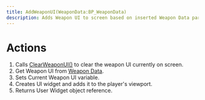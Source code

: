 ```yaml
---
title: AddWeaponUI(WeaponData:BP_WeaponData)
description: Adds Weapon UI to screen based on inserted Weapon Data parameter
---
```


# Actions

1. Calls [ClearWeaponUI()](/classes/BP_ThirdPersonCharacter/ClearWeaponUI) to clear the weapon UI currently on screen.
2. Get Weapon UI from [Weapon Data](/data/BP_WeaponData).
3. Sets Current Weapon UI variable.
4. Creates UI widget and adds it to the player's viewport.
4. Returns User Widget object reference.